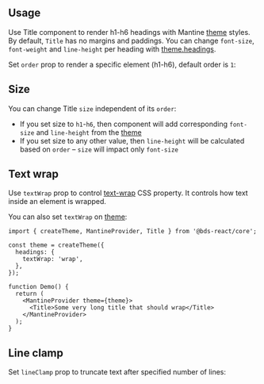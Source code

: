 

## Usage

Use Title component to render h1-h6 headings with Mantine [theme](/theming/theme-object) styles.
By default, `Title` has no margins and paddings.
You can change `font-size`, `font-weight` and `line-height` per heading with [theme.headings](/theming/typography).

Set `order` prop to render a specific element (h1-h6), default order is `1`:

<Demo data={TitleDemos.usage} />

## Size

You can change Title `size` independent of its `order`:

- If you set size to `h1`-`h6`, then component will add corresponding `font-size` and `line-height` from the [theme](/theming/theme-object/)
- If you set size to any other value, then `line-height` will be calculated based on `order` – `size` will impact only `font-size`

<Demo data={TitleDemos.size} />

## Text wrap

Use `textWrap` prop to control [text-wrap](https://developer.mozilla.org/en-US/docs/Web/CSS/text-wrap)
CSS property. It controls how text inside an element is wrapped.

<Demo data={TitleDemos.textWrap} />

You can also set `textWrap` on [theme](/theming/theme-object):

```tsx
import { createTheme, MantineProvider, Title } from '@bds-react/core';

const theme = createTheme({
  headings: {
    textWrap: 'wrap',
  },
});

function Demo() {
  return (
    <MantineProvider theme={theme}>
      <Title>Some very long title that should wrap</Title>
    </MantineProvider>
  );
}
```

## Line clamp

Set `lineClamp` prop to truncate text after specified number of lines:

<Demo data={TitleDemos.lineClamp} />
